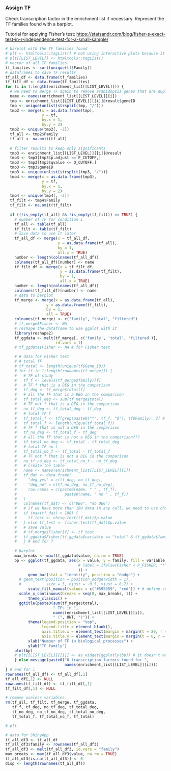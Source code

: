 ### Assign TF

Check transcription factor in the enrichment list if necessary.
Represent the TF families found with a barplot.

Tutorial for applying Fisher's test:
<https://statsandr.com/blog/fisher-s-exact-test-in-r-independence-test-for-a-small-sample/>

```r
# barplot with the TF families found
# plt <- htmltools::tagList() # not using interactive plots because it doesn´t keep some configuration
# plt[[LIST_LEVEL]] <- htmltools::tagList()
# vector of all TF families
tf_families <- sort(unique(tf$Family))
# dataframes to save TF results
tf_all_df <- data.frame(tf_families)
tf_filt_df <- data.frame(tf_families)
for (i in 1:length(enrichment_list[[LIST_LEVEL]])) {
  # we need to merge TF again to remove arabidopsis genes that are duplicated
  name <- names(enrichment_list[[LIST_LEVEL]][i])
  tmp <- enrichment_list[[LIST_LEVEL]][[i]]@result$geneID
  tmp <- unique(unlist(strsplit(tmp, "/")))
  tmp2 <- merge(x = as.data.frame(tmp),
                y = tf,
                by.x = 1,
                by.y = 2)
  tmp2 <- unique(tmp2[, -2])
  tf_all <- tmp2$Family
  tf_all <- na.omit(tf_all)
  
  # filter results to keep only significants
  tmp3 <- enrichment_list[[LIST_LEVEL]][[i]]@result
  tmp3 <- tmp3[tmp3$p.adjust <= P_CUTOFF,]
  tmp3 <- tmp3[tmp3$qvalue <= Q_CUTOFF,]
  tmp3 <- tmp3$geneID
  tmp3 <- unique(unlist(strsplit(tmp3, "/")))
  tmp4 <- merge(x = as.data.frame(tmp3),
                y = tf,
                by.x = 1,
                by.y = 2)
  tmp4 <- unique(tmp4[, -2])
  tf_filt <- tmp4$Family
  tf_filt <- na.omit(tf_filt)
  
  if ((!is_empty(tf_all) && !is_empty(tf_filt)) == TRUE) {
    # number of TF for condition i
    tf_all <- table(tf_all)
    tf_filt <- table(tf_filt)
    # save data to use it later
    tf_all_df <- merge(x = tf_all_df,
                       y = as.data.frame(tf_all),
                       by = 1,
                       all.x = TRUE)
    number <- length(colnames(tf_all_df))
    colnames(tf_all_df)[number] <- name
    tf_filt_df <- merge(x = tf_filt_df,
                        y = as.data.frame(tf_filt),
                        by = 1,
                        all.x = TRUE)
    number <- length(colnames(tf_all_df))
    colnames(tf_filt_df)[number] <- name
    # data to barplot
    tf_merge <- merge(x = as.data.frame(tf_all),
                  y = as.data.frame(tf_filt),
                  by = 1,
                  all = TRUE)
    colnames(tf_merge) <- c("family", "total", "filtered")
    # tf_merge$Fisher <- NA
    # reshape the dataframe to use ggplot with it
    library(reshape2)
    tf_ggdata <- melt(tf_merge[, c('family', 'total', 'filtered')],
                      id.vars = 1)
    # tf_ggdata$Fisher <- NA # for Fisher test

    # # data for Fisher test
    # # total TF
    # tf_total <- length(unique(tf$Gene_ID))
    # for (f in 1:length(rownames(tf_merge))) {
    #   # TF of study
    #   tf_f <- levels(tf_merge$family)[f]
    #   # TF f that is a DEG in the comparison
    #   tf_deg <- tf_merge$total[f]
    #   # all the TF that is a DEG in the comparison
    #   tf_total_deg <- sum(tf_merge$total)
    #   # TF not f that is a DEG in the comparison
    #   no_tf_deg <- tf_total_deg - tf_deg
    #   # total TF f
    #   tf_total_f <- tf[grep(paste0("^", tf_f, "$"), tf$Family), 2] # beware of the isoforms!
    #   tf_total_f <- length(unique(tf_total_f))
    #   # TF f that is not a DEG in the comparison
    #   tf_no_deg <- tf_total_f - tf_deg
    #   # all the TF that is not a DEG in the comparison???
    #   tf_total_no_deg <- tf_total - tf_total_deg
    #   # total TF no f
    #   tf_total_no_f <- tf_total - tf_total_f
    #   # TF not f that is not a DEG in the comparison
    #   no_tf_no_deg <- tf_total_no_f - no_tf_deg
    #   # create the table
    #   name <- names(enrichment_list[[LIST_LEVEL]][i])
    #   tf_dat <- data.frame(
    #     "deg_yes" = c(tf_deg, no_tf_deg),
    #     "deg_no" = c(tf_no_deg, no_tf_no_deg),
    #     row.names = c(paste0(name, " " , tf_f),
    #                     paste0(name, " no " , tf_f))
    #   )
    #   colnames(tf_dat) <- c("DEG", "no DEG")
    #   # if we have more than 100 data in any cell, we need to use chisq.test
    #   if (max(tf_dat) > 100) {
    #     tf_test <- chisq.test(tf_dat)$p.value
    #   } else tf_test <- fisher.test(tf_dat)$p.value
    #   # save value
    #   # tf_merge$Fisher[f] <- tf_test
    #   tf_ggdata$Fisher[tf_ggdata$variable == "total" & tf_ggdata$family == tf_f] <- tf_test
    #   } # end for f
    
    # barplot
    max_breaks <- max(tf_ggdata$value, na.rm = TRUE)
    bp <- ggplot(tf_ggdata, aes(x = value, y = family, fill = variable,
                                # label = ifelse(Fisher < P_FISHER, "*", "")
                                )) +
          geom_bar(stat = "identity", position = "dodge") +
      # geom_text(position = position_dodge(width = 1),
      #           size = 5, hjust = -0.5, vjust = 0.7) +
          scale_fill_manual(values = c("#595959", "red")) + # define colors
      scale_x_continuous(breaks = seq(0, max_breaks, 1)) +
          theme_classic() +
      ggtitle(paste0(sum(tf_merge$total),
                     " TFs in ",
                     names(enrichment_list[[LIST_LEVEL]][i]),
                     " (", ONT, ")")) +
          theme(legend.position = "top",
                legend.title = element_blank(),
                axis.title.x = element_text(margin = margin(t = 20, r = 0, b = 0, l = 0)),
                axis.title.y = element_text(margin = margin(t = 0, r = 20, b = 0, l = 0))) + # margins axis
          xlab("Number of TF in biological processes") +
          ylab("TF family")
    plot(bp)
    # plt[[LIST_LEVEL]][[i]] <- as_widget(ggplotly(bp)) # it doesn't work well with Fisher test
    } else message(paste0("0 transcription factors found for ",
                          names(enrichment_list[[LIST_LEVEL]][i])))
} # end for i
rownames(tf_all_df) <- tf_all_df[,1]
tf_all_df[,1] <- NULL
rownames(tf_filt_df) <- tf_filt_df[,1]
tf_filt_df[,1] <- NULL

# remove useless variables
rm(tf_all, tf_filt, tf_merge, tf_ggdata,
   tf_f, tf_deg, no_tf_deg, tf_total_deg,
   tf_no_deg, no_tf_no_deg, tf_total_no_deg,
   tf_total_f, tf_total_no_f, tf_total)
```

```r
# plt
```

```r
# data for ShinyApp
tf_all_df3 <- tf_all_df
tf_all_df3$family <- rownames(tf_all_df3)
tf_all_df3 <- melt(tf_all_df3, id.vars = "family")
max_breaks <- max(tf_all_df3$value, na.rm = TRUE)
tf_all_df3[is.na(tf_all_df3)] <- 0
disp <- length(rownames(tf_all_df))
```